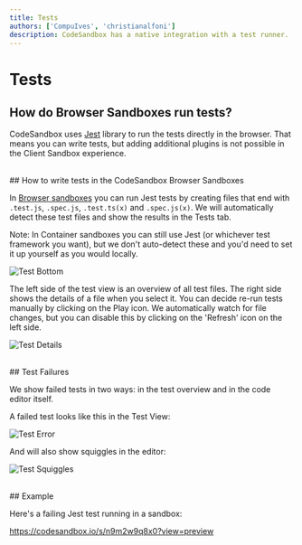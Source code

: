 ```yaml
---
title: Tests
authors: ['CompuIves', 'christianalfoni']
description: CodeSandbox has a native integration with a test runner.
---
```



# Tests

## How do Browser Sandboxes run tests?

CodeSandbox uses [Jest](https://jestjs.io) library to run the tests directly in
the browser. That means you can write tests, but adding additional plugins is
not possible in the Client Sandbox experience.

<br/>
## How to write tests in the CodeSandbox Browser Sandboxes

In [Browser sandboxes](/learn/sandboxes/editors) you can run Jest tests by creating
files that end with `.test.js`, `.spec.js`, `.test.ts(x)` and `.spec.js(x)`. We
will automatically detect these test files and show the results in the Tests
tab.

Note: In Container sandboxes you can still use Jest (or
whichever test framework you want), but we don't auto-detect these and you'd
need to set it up yourself as you would locally.

![Test Bottom](../images/jest-tests.jpg)

The left side of the test view is an overview of all test files. The right side
shows the details of a file when you select it. You can decide re-run tests
manually by clicking on the Play icon. We automatically watch for file changes,
but you can disable this by clicking on the 'Refresh' icon on the left side.

![Test Details](../images/jest-details.jpg)

<br/>
## Test Failures

We show failed tests in two ways: in the test overview and in the code editor
itself.

A failed test looks like this in the Test View:

![Test Error](../images/jest-error-overview.jpg)

And will also show squiggles in the editor:

![Test Squiggles](../images/jest-squiggles.jpg?v2)

<br/>
## Example

Here's a failing Jest test running in a sandbox:

https://codesandbox.io/s/n9m2w9q8x0?view=preview
